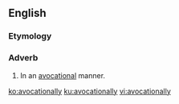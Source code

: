 ==English==

===Etymology===
{{suffix|en|avocational|ly}}

===Adverb===
{{en-adv}}

# In an [[avocational]] manner.

[[ko:avocationally]]
[[ku:avocationally]]
[[vi:avocationally]]